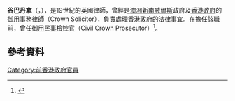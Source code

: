 '''谷巴丹拿'''（{{lang-en|'''George Cooper Turner'''}}，{{bd|？||1860年}}），是19世紀的英國律師，曾經是[[澳洲|澳洲]][[新南威爾斯|新南威爾斯]]政府及[[香港政府|香港政府]]的[[御用事務律師|御用事務律師]]（Crown Solicitor），負責處理香港政府的法律事宜。在擔任該職前，曾任[[御用民事檢控官|御用民事檢控官]]（Civil Crown Prosecutor）<ref>{{cite web|title=Sydney in 1848|author=Joseph Fowles|url=http://gutenberg.net.au/ebooks06/0600151.txt|accessdate=2008-02-13|archive-date=2008-07-23|archive-url=https://web.archive.org/web/20080723062737/http://gutenberg.net.au/ebooks06/0600151.txt|dead-url=no}}</ref>。

==參考資料==
<references/>

{{HK-poli-bio-stub}}

[[Category:前香港政府官員|Category:前香港政府官員]]